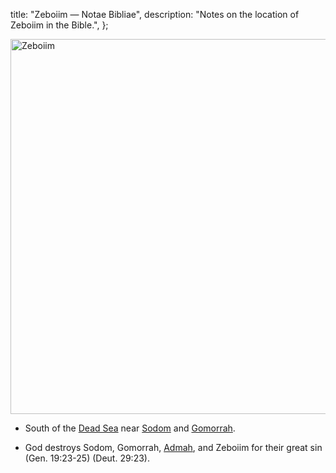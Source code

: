   title: "Zeboiim — Notae Bibliae",
  description: "Notes on the location of Zeboiim in the Bible.",
};

<Initial text="Zeboiim"/>

<Image
  className="sepia rounded"
  src="/places/zeboiim.jpg"
  alt="Zeboiim"
  width="600"
  height="600"
/>

- South of the [Dead Sea](/places/old-testament/genesis/dead-sea) near [Sodom](/places/old-testament/genesis/sodom) and [Gomorrah](/places/old-testament/genesis/gomorrah).

- God destroys Sodom, Gomorrah, [Admah](/places/old-testament/genesis/admah), and Zeboiim for their great sin (Gen. 19:23-25) (Deut. 29:23).

